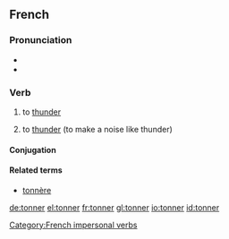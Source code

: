 ==French==

===Pronunciation===
* {{IPA|/tɔ.ne/|lang=fr}}
* {{audio|Fr-tonner.ogg|tonner}}

===Verb===
{{fr-verb}}

# {{context|meteorology|impersonal|lang=fr}} to [[thunder]]
# to [[thunder]] (to make a noise like thunder)

====Conjugation====
{{fr-conj-er|tonn|avoir}}

====Related terms====
* [[tonnère]]

[[Category:French impersonal verbs]]

[[de:tonner]]
[[el:tonner]]
[[fr:tonner]]
[[gl:tonner]]
[[io:tonner]]
[[id:tonner]]
